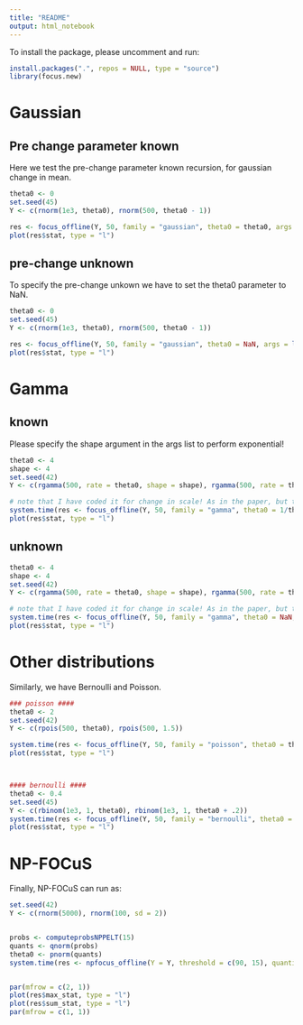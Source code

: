 ```yaml
---
title: "README"
output: html_notebook
---
```


To install the package, please uncomment and run:
```r
install.packages(".", repos = NULL, type = "source")
library(focus.new)
```

# Gaussian


## Pre change parameter known

Here we test the pre-change parameter known recursion, for gaussian change in mean. 
```r
theta0 <- 0
set.seed(45)
Y <- c(rnorm(1e3, theta0), rnorm(500, theta0 - 1))

res <- focus_offline(Y, 50, family = "gaussian", theta0 = theta0, args = list(), adp_max_check = F)
plot(res$stat, type = "l")
```
## pre-change unknown
To specify the pre-change unkown we have to set the theta0 parameter to NaN.

```r
theta0 <- 0
set.seed(45)
Y <- c(rnorm(1e3, theta0), rnorm(500, theta0 - 1))

res <- focus_offline(Y, 50, family = "gaussian", theta0 = NaN, args = list(), adp_max_check = F)
plot(res$stat, type = "l")
```

# Gamma

## known
Please specify the shape argument in the args list to perform exponential! 

```r
theta0 <- 4
shape <- 4
set.seed(42)
Y <- c(rgamma(500, rate = theta0, shape = shape), rgamma(500, rate = theta0 - 1, shape = shape))

# note that I have coded it for change in scale! As in the paper, but this can be changed any time in the interface. 
system.time(res <- focus_offline(Y, 50, family = "gamma", theta0 = 1/theta0, args = list(shape = 4), adp_max_check = F))
plot(res$stat, type = "l")
```

## unknown

```r
theta0 <- 4
shape <- 4
set.seed(42)
Y <- c(rgamma(500, rate = theta0, shape = shape), rgamma(500, rate = theta0 - 1, shape = shape))

# note that I have coded it for change in scale! As in the paper, but this can be changed any time in the interface. 
system.time(res <- focus_offline(Y, 50, family = "gamma", theta0 = NaN, args = list(shape = 4), adp_max_check = F))
plot(res$stat, type = "l")
```


# Other distributions

Similarly, we have Bernoulli and Poisson. 

```r

### poisson ####
theta0 <- 2
set.seed(42)
Y <- c(rpois(500, theta0), rpois(500, 1.5))

system.time(res <- focus_offline(Y, 50, family = "poisson", theta0 = theta0, args = list(shape = 4), adp_max_check = F))
plot(res$stat, type = "l")



#### bernoulli ####
theta0 <- 0.4
set.seed(45)
Y <- c(rbinom(1e3, 1, theta0), rbinom(1e3, 1, theta0 + .2))
system.time(res <- focus_offline(Y, 50, family = "bernoulli", theta0 = theta0, args = list(), adp_max_check = F))
plot(res$stat, type = "l")
```

# NP-FOCuS
Finally, NP-FOCuS can run as:

```r
set.seed(42)
Y <- c(rnorm(5000), rnorm(100, sd = 2))


probs <- computeprobsNPPELT(15)
quants <- qnorm(probs)
theta0 <- pnorm(quants)
system.time(res <- npfocus_offline(Y = Y, threshold = c(90, 15), quantiles = quants))


par(mfrow = c(2, 1))
plot(res$max_stat, type = "l")
plot(res$sum_stat, type = "l")
par(mfrow = c(1, 1))
```



